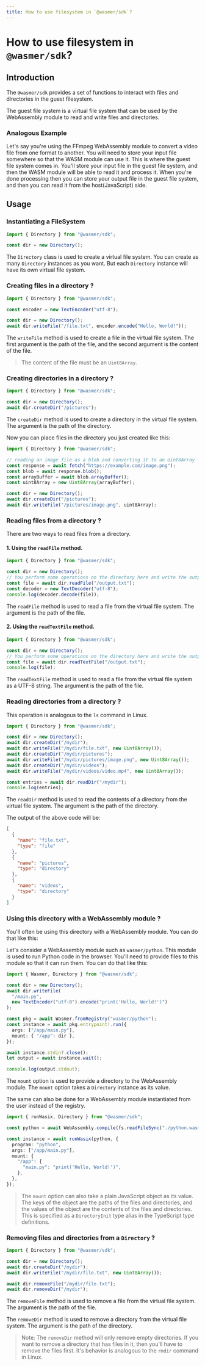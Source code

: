 ```yaml
---
title: How to use filesystem in `@wasmer/sdk`?
---
```


# How to use filesystem in `@wasmer/sdk`?

## Introduction

The `@wasmer/sdk` provides a set of functions to interact with files and directories in the guest filesystem.

The guest file system is a virtual file system that can be used by the WebAssembly module to read and write files and directories.

### Analogous Example

Let's say you're using the FFmpeg WebAssembly module to convert a video file from one format to another. You will need to store your input file somewhere so that the WASM module can use it. This is where the guest file system comes in. You'll store your input file in the guest file system, and then the WASM module will be able to read it and process it. When you're done processing then you can store your output file in the guest file system, and then you can read it from the host(JavaScript) side.

## Usage

### Instantiating a FileSystem

```typescript
import { Directory } from "@wasmer/sdk";

const dir = new Directory();
```

The `Directory` class is used to create a virtual file system. You can create as many `Directory` instances as you want. But each `Directory` instance will have its own virtual file system.

### Creating files in a directory ?

```typescript
import { Directory } from "@wasmer/sdk";

const encoder = new TextEncoder("utf-8");

const dir = new Directory();
await dir.writeFile("/file.txt", encoder.encode("Hello, World!"));
```

The `writeFile` method is used to create a file in the virtual file system. The first argument is the path of the file, and the second argument is the content of the file.

> The content of the file must be an `Uint8Array`.

### Creating directories in a directory ?

```typescript
import { Directory } from "@wasmer/sdk";

const dir = new Directory();
await dir.createDir("/pictures");
```

The `createDir` method is used to create a directory in the virtual file system. The argument is the path of the directory.

Now you can place files in the directory you just created like this:

```typescript
import { Directory } from "@wasmer/sdk";

// reading an image file as a blob and converting it to an Uint8Array
const response = await fetch("https://example.com/image.png");
const blob = await response.blob();
const arrayBuffer = await blob.arrayBuffer();
const uint8Array = new Uint8Array(arrayBuffer);

const dir = new Directory();
await dir.createDir("/pictures");
await dir.writeFile("/pictures/image.png", uint8Array);
```

### Reading files from a directory ?

There are two ways to read files from a directory.

#### 1. Using the `readFile` method.

```typescript
import { Directory } from "@wasmer/sdk";

const dir = new Directory();
// You perform some operations on the directory here and write the output to a file called `output.txt`
const file = await dir.readFile("/output.txt");
const decoder = new TextDecoder("utf-8");
console.log(decoder.decode(file));
```

The `readFile` method is used to read a file from the virtual file system. The argument is the path of the file.

#### 2. Using the `readTextFile` method.

```typescript
import { Directory } from "@wasmer/sdk";

const dir = new Directory();
// You perform some operations on the directory here and write the output to a file called `output.txt`
const file = await dir.readTextFile("/output.txt");
console.log(file);
```

The `readTextFile` method is used to read a file from the virtual file system as a UTF-8 string. The argument is the path of the file.

### Reading directories from a directory ?

This operation is analogous to the `ls` command in Linux.

```typescript
import { Directory } from "@wasmer/sdk";

const dir = new Directory();
await dir.createDir("/mydir");
await dir.writeFile("/mydir/file.txt", new Uint8Array());
await dir.createDir("/mydir/pictures");
await dir.writeFile("/mydir/pictures/image.png", new Uint8Array());
await dir.createDir("/mydir/videos");
await dir.writeFile("/mydir/videos/video.mp4", new Uint8Array());

const entries = await dir.readDir("/mydir");
console.log(entries);
```

The `readDir` method is used to read the contents of a directory from the virtual file system. The argument is the path of the directory.

The output of the above code will be:

```json
[
  {
    "name": "file.txt",
    "type": "file"
  },
  {
    "name": "pictures",
    "type": "directory"
  },
  {
    "name": "videos",
    "type": "directory"
  }
]
```

### Using this directory with a WebAssembly module ?

You'll often be using this directory with a WebAssembly module. You can do that like this:

Let's consider a WebAssembly module such as `wasmer/python`. This module is used to run Python code in the browser. You'll need to provide files to this module so that it can run them. You can do that like this:

```typescript
import { Wasmer, Directory } from "@wasmer/sdk";

const dir = new Directory();
await dir.writeFile(
  "/main.py",
  new TextEncoder("utf-8").encode("print('Hello, World!')")
);

const pkg = await Wasmer.fromRegistry("wasmer/python");
const instance = await pkg.entrypoint!.run({
  args: ["/app/main.py"],
  mount: { "/app": dir },
});

await instance.stdin?.close();
let output = await instance.wait();

console.log(output.stdout);
```

The `mount` option is used to provide a directory to the WebAssembly module. The `mount` option takes a `Directory` instance as its value.

The same can also be done for a WebAssembly module instantiated from the user instead of the registry.

```typescript
import { runWasix, Directory } from "@wasmer/sdk";

const python = await WebAssembly.compile(fs.readFileSync("./python.wasm"));

const instance = await runWasix(python, {
  program: "python",
  args: ["/app/main.py"],
  mount: {
    "/app": {
      "main.py": "print('Hello, World!')",
    },
  },
});
```

> The `mount` option can also take a plain JavaScript object as its value. The keys of the object are the paths of the files and directories, and the values of the object are the contents of the files and directories.
> This is specified as a `DirectoryInit` type alias in the TypeScript type definitions.

### Removing files and directories from a `Directory` ?

```typescript
import { Directory } from "@wasmer/sdk";

const dir = new Directory();
await dir.createDir("/mydir");
await dir.writeFile("/mydir/file.txt", new Uint8Array());

await dir.removeFile("/mydir/file.txt");
await dir.removeDir("/mydir");
```

The `removeFile` method is used to remove a file from the virtual file system. The argument is the path of the file.

The `removeDir` method is used to remove a directory from the virtual file system. The argument is the path of the directory.

> Note: The `removeDir` method will only remove empty directories. If you want to remove a directory that has files in it, then you'll have to remove the files first.
> It's behavior is analogous to the `rmdir` command in Linux.
